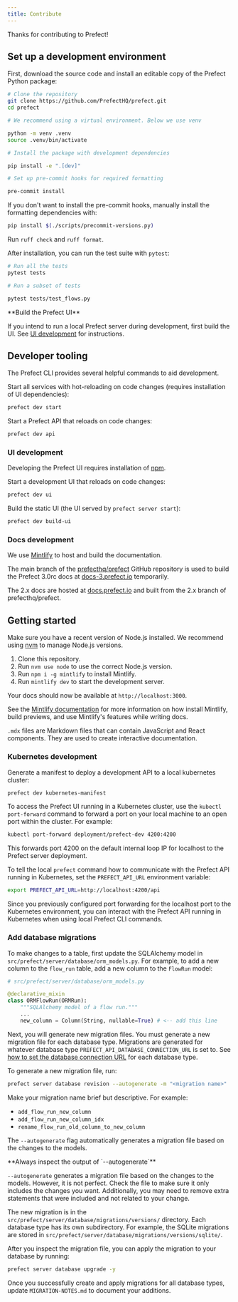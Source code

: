 ```yaml
---
title: Contribute
---
```


Thanks for contributing to Prefect!

## Set up a development environment

First, download the source code and install an editable copy of the Prefect Python package:

```bash
# Clone the repository
git clone https://github.com/PrefectHQ/prefect.git
cd prefect

# We recommend using a virtual environment. Below we use venv

python -m venv .venv
source .venv/bin/activate

# Install the package with development dependencies

pip install -e ".[dev]"

# Set up pre-commit hooks for required formatting

pre-commit install

```


If you don't want to install the pre-commit hooks, manually install the formatting dependencies with:

```bash
pip install $(./scripts/precommit-versions.py)

```


Run `ruff check` and `ruff format`.

After installation, you can run the test suite with `pytest`:

```bash
# Run all the tests
pytest tests

# Run a subset of tests

pytest tests/test_flows.py

```

<Tip>
**Build the Prefect UI**

If you intend to run a local Prefect server during development, first build the UI. 
See [UI development](#ui-development) for instructions.
</Tip>

## Developer tooling 

The Prefect CLI provides several helpful commands to aid development.

Start all services with hot-reloading on code changes (requires installation of UI dependencies):

```bash
prefect dev start
```

Start a Prefect API that reloads on code changes:

```bash
prefect dev api
```

### UI development

Developing the Prefect UI requires installation of [npm](https://github.com/npm/cli).

Start a development UI that reloads on code changes:

```bash
prefect dev ui
```

Build the static UI (the UI served by `prefect server start`):

```bash
prefect dev build-ui
```

### Docs development

We use [Mintlify](https://mintlify.com/) to host and build the documentation.

The main branch of the [prefecthq/prefect](https://github.com/PrefectHQ/prefect) GitHub repository is used to build the Prefect 3.0rc docs at [docs-3.prefect.io](https://docs-3.prefect.io) temporarily.

The 2.x docs are hosted at [docs.prefect.io](https://docs.prefect.io) and built from the 2.x branch of prefecthq/prefect.

## Getting started

Make sure you have a recent version of Node.js installed. We recommend using [nvm](https://github.com/nvm-sh/nvm) to manage Node.js versions.

1. Clone this repository.
2. Run `nvm use node` to use the correct Node.js version.
3. Run `npm i -g mintlify` to install Mintlify.
4. Run `mintlify dev` to start the development server.

Your docs should now be available at `http://localhost:3000`.

See the [Mintlify documentation](https://mintlify.com/docs/development) for more information on how install Mintlify, build previews, and use Mintlify's features while writing docs.

`.mdx` files are Markdown files that can contain JavaScript and React components. They are used to create interactive documentation.

### Kubernetes development

Generate a manifest to deploy a development API to a local kubernetes cluster:

```bash
prefect dev kubernetes-manifest
```

To access the Prefect UI running in a Kubernetes cluster, use the `kubectl port-forward` command to forward a port on your local 
machine to an open port within the cluster. For example:

```bash
kubectl port-forward deployment/prefect-dev 4200:4200
```

This forwards port 4200 on the default internal loop IP for localhost to the Prefect server deployment.

To tell the local `prefect` command how to communicate with the Prefect API running in Kubernetes, set the `PREFECT_API_URL` 
environment variable:

```bash
export PREFECT_API_URL=http://localhost:4200/api
```

Since you previously configured port forwarding for the localhost port to the Kubernetes environment, you can interact 
with the Prefect API running in Kubernetes when using local Prefect CLI commands.

### Add database migrations

To make changes to a table, first update the SQLAlchemy model in `src/prefect/server/database/orm_models.py`. For example, 
to add a new column to the `flow_run` table, add a new column to the `FlowRun` model:

```python
# src/prefect/server/database/orm_models.py

@declarative_mixin
class ORMFlowRun(ORMRun):
    """SQLAlchemy model of a flow run."""
    ...
    new_column = Column(String, nullable=True) # <-- add this line
```

Next, you will generate new migration files. You must generate a new migration file for each database type. 
Migrations are generated for whatever database type `PREFECT_API_DATABASE_CONNECTION_URL` is set to. 
See [how to set the database connection URL](/3.0rc/manage/self-host#database-settings) for 
each database type.

To generate a new migration file, run:

```bash
prefect server database revision --autogenerate -m "<migration name>"
```

Make your migration name brief but descriptive. For example:

*   `add_flow_run_new_column`
*   `add_flow_run_new_column_idx`
*   `rename_flow_run_old_column_to_new_column`

The `--autogenerate` flag automatically generates a migration file based on the changes to the models.

<Warning>
**Always inspect the output of `--autogenerate`**

`--autogenerate` generates a migration file based on the changes to the models. However, it is not perfect. Check 
the file to make sure it only includes the changes you want. Additionally, you may need to remove extra statements that 
were included and not related to your change.
</Warning>

The new migration is in the `src/prefect/server/database/migrations/versions/` directory. Each database type has its 
own subdirectory. For example, the SQLite migrations are stored in `src/prefect/server/database/migrations/versions/sqlite/`.

After you inspect the migration file, you can apply the migration to your database by running:

```bash
prefect server database upgrade -y
```

Once you successfully create and apply migrations for all database types, update `MIGRATION-NOTES.md` to 
document your additions.